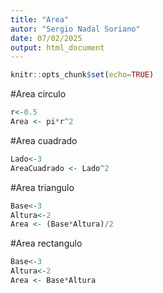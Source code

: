 ```yaml
---
title: "Area"
autor: "Sergio Nadal Soriano"
date: 07/02/2025
output: html_document
---
```


```r
knitr::opts_chunk$set(echo=TRUE)
```
#Area circulo

```r
r<-0.5
Area <- pi*r^2
```
#Area cuadrado

```r
Lado<-3
AreaCuadrado <- Lado^2
```
#Area triangulo

```r
Base<-3
Altura<-2
Area <- (Base*Altura)/2
```
#Area rectangulo

```r
Base<-3
Altura<-2
Area <- Base*Altura
```
